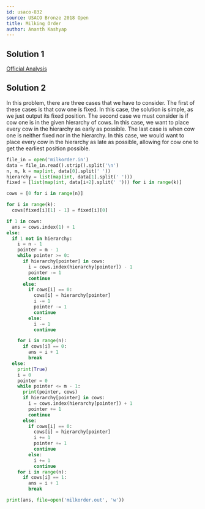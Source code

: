 ```yaml
---
id: usaco-832
source: USACO Bronze 2018 Open
title: Milking Order
author: Ananth Kashyap
---
```


## Solution 1

[Official Analysis](http://www.usaco.org/current/data/sol_milkorder_bronze_open18.html)

## Solution 2

In this problem, there are three cases that we have to consider. The first of these cases is that cow one is fixed. In this case, the solution is simple, as we just output its fixed position. The second case we must consider is if cow one is in the given hierarchy of cows. In this case, we want to place every cow in the hierarchy as early as possible. The last case is when cow one is neither fixed nor in the hierarchy. In this case, we would want to place every cow in the hierarchy as late as possible, allowing for cow one to get the earliest position possible.
<LanguageSection>
<PySection>

```py
file_in = open('milkorder.in')
data = file_in.read().strip().split('\n')
n, m, k = map(int, data[0].split(' '))
hierarchy = list(map(int, data[1].split(' ')))
fixed = [list(map(int, data[i+2].split(' '))) for i in range(k)]

cows = [0 for i in range(n)]

for i in range(k):
  cows[fixed[i][1] - 1] = fixed[i][0]

if 1 in cows:
  ans = cows.index(1) + 1
else:
  if 1 not in hierarchy:
    i = n - 1
    pointer = m - 1
    while pointer >= 0:
      if hierarchy[pointer] in cows:
        i = cows.index(hierarchy[pointer]) - 1
        pointer -= 1
        continue
      else:
        if cows[i] == 0:
          cows[i] = hierarchy[pointer]
          i -= 1
          pointer -= 1
          continue
        else:
          i -= 1
          continue

    for i in range(n):
      if cows[i] == 0:
        ans = i + 1
        break
  else:
    print(True)
    i = 0
    pointer = 0
    while pointer <= m - 1:
      print(pointer, cows)
      if hierarchy[pointer] in cows:
        i = cows.index(hierarchy[pointer]) + 1
        pointer += 1
        continue
      else:
        if cows[i] == 0:
          cows[i] = hierarchy[pointer]
          i += 1
          pointer += 1
          continue
        else:
          i += 1
          continue
    for i in range(n):
      if cows[i] == 1:
        ans = i + 1
        break

print(ans, file=open('milkorder.out', 'w'))
```

</PySection>
</LanguageSection>
